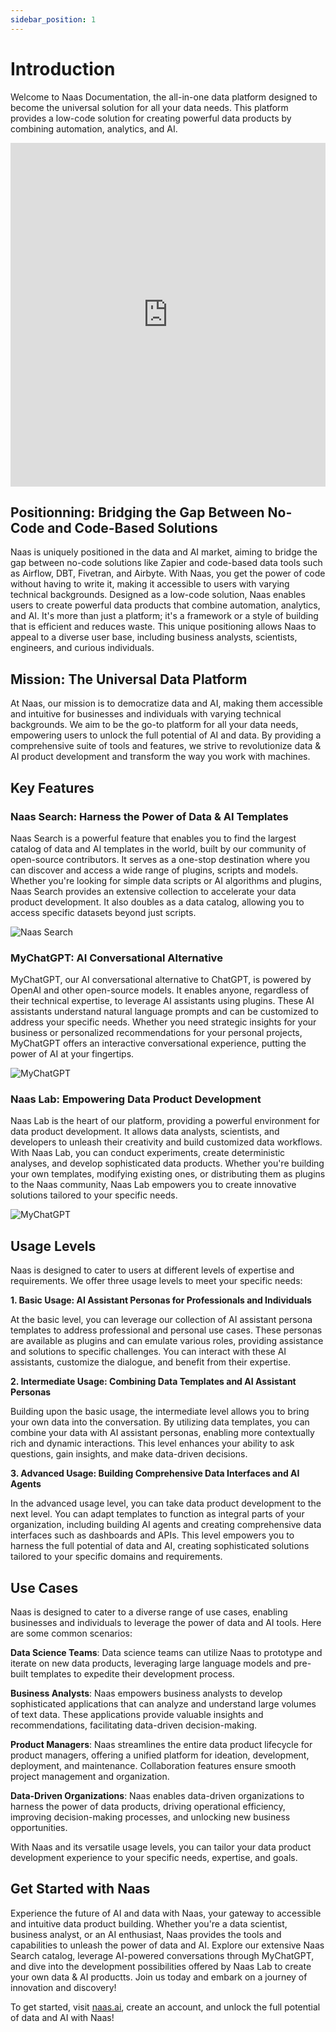 ```yaml
---
sidebar_position: 1
---
```



# Introduction



Welcome to Naas Documentation, the all-in-one data platform designed to become the universal solution for all your data needs. This platform provides a low-code solution for creating powerful data products by combining automation, analytics, and AI.

<iframe width="100%" height="550" src="https://www.loom.com/embed/c9cf7f2ed54b4eeba6e7121bc9e15c71?sid=bc47b151-3a12-4902-b8db-24e7a2bd7981" title="YouTube video player" frameborder="0" allow="accelerometer; autoplay; clipboard-write; encrypted-media; gyroscope; picture-in-picture; web-share" allowfullscreen></iframe>

## Positionning: Bridging the Gap Between No-Code and Code-Based Solutions
Naas is uniquely positioned in the data and AI market, aiming to bridge the gap between no-code solutions like Zapier and code-based data tools such as Airflow, DBT, Fivetran, and Airbyte. 
With Naas, you get the power of code without having to write it, making it accessible to users with varying technical backgrounds.
Designed as a low-code solution, Naas enables users to create powerful data products that combine automation, analytics, and AI. 
It's more than just a platform; it's a framework or a style of building that is efficient and reduces waste. This unique positioning allows Naas to appeal to a diverse user base, including business analysts, scientists, engineers, and curious individuals.


## Mission: The Universal Data Platform
At Naas, our mission is to democratize data and AI, making them accessible and intuitive for businesses and individuals with varying technical backgrounds. We aim to be the go-to platform for all your data needs, empowering users to unlock the full potential of AI and data. By providing a comprehensive suite of tools and features, we strive to revolutionize data & AI product development and transform the way you work with machines.

## Key Features

### Naas Search: Harness the Power of Data & AI Templates

Naas Search is a powerful feature that enables you to find the largest catalog of data and AI templates in the world, built by our community of open-source contributors. It serves as a one-stop destination where you can discover and access a wide range of plugins, scripts and models. Whether you're looking for simple data scripts or AI algorithms and plugins, Naas Search provides an extensive collection to accelerate your data product development. It also doubles as a data catalog, allowing you to access specific datasets beyond just scripts.

![Naas Search](./img/NaasSearch.gif)

### MyChatGPT: AI Conversational Alternative

MyChatGPT, our AI conversational alternative to ChatGPT, is powered by OpenAI and other open-source models. It enables anyone, regardless of their technical expertise, to leverage AI assistants using plugins. These AI assistants understand natural language prompts and can be customized to address your specific needs. Whether you need strategic insights for your business or personalized recommendations for your personal projects, MyChatGPT offers an interactive conversational experience, putting the power of AI at your fingertips.

![MyChatGPT](./img/MyChatGPT.gif)

### Naas Lab: Empowering Data Product Development

Naas Lab is the heart of our platform, providing a powerful environment for data product development. It allows data analysts, scientists, and developers to unleash their creativity and build customized data workflows. With Naas Lab, you can conduct experiments, create deterministic analyses, and develop sophisticated data products. Whether you're building your own templates, modifying existing ones, or distributing them as plugins to the Naas community, Naas Lab empowers you to create innovative solutions tailored to your specific needs.

![MyChatGPT](./img/NaasLab.gif)

## Usage Levels

Naas is designed to cater to users at different levels of expertise and requirements. We offer three usage levels to meet your specific needs:

**1. Basic Usage: AI Assistant Personas for Professionals and Individuals**

At the basic level, you can leverage our collection of AI assistant persona templates to address professional and personal use cases. These personas are available as plugins and can emulate various roles, providing assistance and solutions to specific challenges. You can interact with these AI assistants, customize the dialogue, and benefit from their expertise.

**2. Intermediate Usage: Combining Data Templates and AI Assistant Personas**

Building upon the basic usage, the intermediate level allows you to bring your own data into the conversation. By utilizing data templates, you can combine your data with AI assistant personas, enabling more contextually rich and dynamic interactions. This level enhances your ability to ask questions, gain insights, and make data-driven decisions.

**3. Advanced Usage: Building Comprehensive Data Interfaces and AI Agents**

In the advanced usage level, you can take data product development to the next level. You can adapt templates to function as integral parts of your organization, including building AI agents and creating comprehensive data interfaces such as dashboards and APIs. This level empowers you to harness the full potential of data and AI, creating sophisticated solutions tailored to your specific domains and requirements.

## Use Cases

Naas is designed to cater to a diverse range of use cases, enabling businesses and individuals to leverage the power of data and AI tools. Here are some common scenarios:

**Data Science Teams**: Data science teams can utilize Naas to prototype and iterate on new data products, leveraging large language models and pre-built templates to expedite their development process.

**Business Analysts**: Naas empowers business analysts to develop sophisticated applications that can analyze and understand large volumes of text data. These applications provide valuable insights and recommendations, facilitating data-driven decision-making.

**Product Managers**: Naas streamlines the entire data product lifecycle for product managers, offering a unified platform for ideation, development, deployment, and maintenance. Collaboration features ensure smooth project management and organization.

**Data-Driven Organizations**: Naas enables data-driven organizations to harness the power of data products, driving operational efficiency, improving decision-making processes, and unlocking new business opportunities.

With Naas and its versatile usage levels, you can tailor your data product development experience to your specific needs, expertise, and goals.

## Get Started with Naas

Experience the future of AI and data with Naas, your gateway to accessible and intuitive data product building. Whether you're a data scientist, business analyst, or an AI enthusiast, Naas provides the tools and capabilities to unleash the power of data and AI. Explore our extensive Naas Search catalog, leverage AI-powered conversations through MyChatGPT, and dive into the development possibilities offered by Naas Lab to create your own data & AI productts. Join us today and embark on a journey of innovation and discovery!

To get started, visit [naas.ai](https://naas.ai), create an account, and unlock the full potential of data and AI with Naas!
